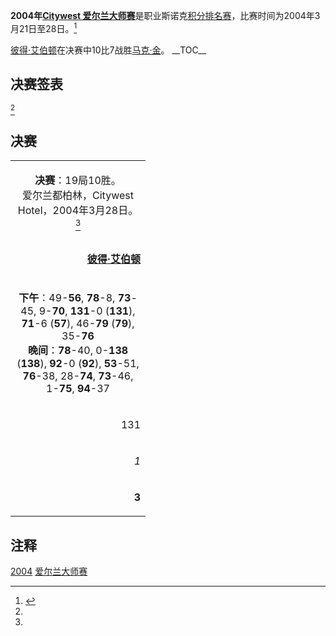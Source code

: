 {{noteTA
|G1=Snooker
}}
{{桌球大赛
|tournament_name=[[斯诺克爱尔兰大师赛|Citywest 爱尔兰大师赛]]
|dates=2004年3月21日-28日
|venue=Citywest Hotel
|location=[[都柏林|都柏林]]
|country={{IRL}}
|format=[[斯诺克世界排名|积分排名赛]]
|Total prize fund=
|winners_share=
|highest_break=
|winner={{flagicon|ENG}} [[彼得·艾伯顿|彼得·艾伯顿]]
|runner_up={{flagicon|ENG}} [[马克·金|马克·金]]
|score=10–7
|previous=[[2003年爱尔兰大师赛|2003]]
|next=[[2005年爱尔兰大师赛|2005]]
}}

'''2004年[[斯诺克爱尔兰大师赛|Citywest 爱尔兰大师赛]]'''是职业斯诺克[[斯诺克世界排名|积分排名赛]]，比赛时间为2004年3月21日至28日。<ref name="WWW Snooker">{{cite web|title=WWW Snooker Coverage|url=http://www.snooker.org/trn/0304/im2004_res.shtml|work=|deadurl=no|accessdate=2011-04-28|archive-date=2011-11-12|archive-url=https://web.archive.org/web/20111112094022/http://snooker.org/TRN/0304/im2004_res.shtml}}</ref>

[[彼得·艾伯顿|彼得·艾伯顿]]在决赛中10比7战胜[[马克·金|马克·金]]。
__TOC__
{{clear}}

==决赛签表==
<ref name="WWW Snooker"/> 
{{32TeamBracket
| RD1=第1轮<br />9局5胜
| RD2=第2轮<br />9局5胜
| RD3=四分之一决赛<br />11局6胜
| RD4=半决赛<br />11局6胜
| RD5=决赛<br />19局10胜

| RD1-seed01=
| RD1-team01={{flagicon|ENG}} '''[[罗尼·奥沙利文|罗尼·奥沙利文]]'''
| RD1-score01='''5'''
| RD1-seed02=
| RD1-team02={{flagicon|ENG}} [[迈克尔·霍尔特|迈克尔·霍尔特]]
| RD1-score02=2

| RD1-seed03=
| RD1-team03={{flagicon|ENG}} [[史蒂夫·戴维斯|史蒂夫·戴维斯]]
| RD1-score03=4
| RD1-seed04=
| RD1-team04={{flagicon|ENG}} '''[[布莱恩·摩根|布莱恩·摩根]]'''
| RD1-score04='''5'''

| RD1-seed05=
| RD1-team05={{flagicon|ENG}} [[乔·佩里|乔·佩里]]
| RD1-score05=3
| RD1-seed06=
| RD1-team06={{flagicon|ENG}} '''[[奈吉尔·邦德|奈吉尔·邦德]]'''
| RD1-score06='''5'''

| RD1-seed07=
| RD1-team07={{flagicon|ENG}} '''[[彼得·艾伯顿|彼得·艾伯顿]]'''
| RD1-score07='''5'''
| RD1-seed08=
| RD1-team08={{flagicon|ENG}} [[伊恩·麦克洛克|伊恩·麦克洛克]]
| RD1-score08=2

| RD1-seed09=
| RD1-team09={{flagicon|ENG}} '''[[斯蒂芬·李|斯蒂芬·李]]'''
| RD1-score09='''5'''
| RD1-seed10=
| RD1-team10={{flagicon|SCO}} [[史蒂芬·马奎尔|史蒂芬·马奎尔]]
| RD1-score10=0

| RD1-seed11=
| RD1-team11={{flagicon|AUS}} '''[[昆廷·汉恩|昆廷·汉恩]]'''
| RD1-score11='''5'''
| RD1-seed12=
| RD1-team12={{flagicon|NIR}} [[帕特里克·华莱士|帕特里克·华莱士]]
| RD1-score12=4

| RD1-seed13=
| RD1-team13={{flagicon|SCO}} [[艾伦·麦克马努斯|艾伦·麦克马努斯]]
| RD1-score13=1
| RD1-seed14=
| RD1-team14={{flagicon|HKG}} '''[[傅家俊|傅家俊]]'''
| RD1-score14='''5'''

| RD1-seed15=
| RD1-team15={{flagicon|SCO}} '''[[约翰·希金斯|约翰·希金斯]]'''
| RD1-score15='''5'''
| RD1-seed16=
| RD1-team16={{flagicon|MLT}} [[托尼·德拉科|托尼·德拉科]]
| RD1-score16=1

| RD1-seed17=
| RD1-team17={{flagicon|SCO}} [[史蒂芬·亨德利|史蒂芬·亨德利]]
| RD1-score17=4
| RD1-seed18=
| RD1-team18={{flagicon|ENG}} '''[[马克·金|马克·金]]'''
| RD1-score18='''5'''

| RD1-seed19=
| RD1-team19={{flagicon|ENG}} '''[[吉米·怀特|吉米·怀特]]'''
| RD1-score19='''5'''
| RD1-seed20=
| RD1-team20={{flagicon|ENG}} [[盖瑞·威尔金森|盖瑞·威尔金森]]
| RD1-score20=3

| RD1-seed21=
| RD1-team21={{flagicon|SCO}} '''[[格雷姆·多特|格雷姆·多特]]'''
| RD1-score21='''5'''
| RD1-seed22=
| RD1-team22={{nowrap|{{flagicon|IRL}} [[克卢姆·吉尔吉斯特|克卢姆·吉尔吉斯特]]}}
| RD1-score22=0

| RD1-seed23=
| RD1-team23={{flagicon|ENG}} '''[[保罗·亨特|保罗·亨特]]'''
| RD1-score23='''5'''
| RD1-seed24=
| RD1-team24={{flagicon|WAL}} [[李·沃克|李·沃克]]
| RD1-score24=0

| RD1-seed25=
| RD1-team25={{flagicon|IRL}} '''[[肯·达赫迪|肯·达赫迪]]'''
| RD1-score25='''5'''
| RD1-seed26=
| RD1-team26={{flagicon|ENG}} [[斯图尔特·宾汉姆|斯图尔特·宾汉姆]]
| RD1-score26=1

| RD1-seed27=
| RD1-team27={{flagicon|ENG}} '''[[大卫·格雷|大卫·格雷]]'''
| RD1-score27='''5'''
| RD1-seed28=
| RD1-team28={{flagicon|ENG}} [[马克·塞尔比|马克·塞尔比]]
| RD1-score28=4

| RD1-seed29=
| RD1-team29={{flagicon|WAL}} [[马修·史蒂文斯|马修·史蒂文斯]]
| RD1-score29=1
| RD1-seed30=
| RD1-team30={{nowrap|{{flagicon|ENG}} '''[[安东尼·汉密尔顿|安东尼·汉密尔顿]]'''}}
| RD1-score30='''5'''

| RD1-seed31=
| RD1-team31={{flagicon|WAL}} '''[[马克·威廉姆斯|马克·威廉姆斯]]'''
| RD1-score31='''5'''
| RD1-seed32=
| RD1-team32={{flagicon|SCO}} [[杰米·伯内特|杰米·伯内特]]
| RD1-score32=1

| RD2-seed01=
| RD2-team01={{flagicon|ENG}} '''[[罗尼·奥沙利文|罗尼·奥沙利文]]'''
| RD2-score01='''5'''
| RD2-seed02=
| RD2-team02={{flagicon|ENG}} [[布莱恩·摩根|布莱恩·摩根]]
| RD2-score02=0

| RD2-seed03=
| RD2-team03={{flagicon|ENG}} [[奈吉尔·邦德|奈吉尔·邦德]]
| RD2-score03=3
| RD2-seed04=
| RD2-team04={{flagicon|ENG}} '''[[彼得·艾伯顿|彼得·艾伯顿]]'''
| RD2-score04='''5'''

| RD2-seed05=
| RD2-team05={{flagicon|ENG}} [[斯蒂芬·李|斯蒂芬·李]]
| RD2-score05=4
| RD2-seed06=
| RD2-team06={{flagicon|AUS}} '''[[昆廷·汉恩|昆廷·汉恩]]'''
| RD2-score06='''5'''

| RD2-seed07=
| RD2-team07={{flagicon|HKG}} [[傅家俊|傅家俊]]
| RD2-score07=3
| RD2-seed08=
| RD2-team08={{flagicon|SCO}} '''[[约翰·希金斯|约翰·希金斯]]'''
| RD2-score08='''5'''

| RD2-seed09=
| RD2-team09={{flagicon|ENG}} '''[[马克·金|马克·金]]'''
| RD2-score09='''5'''
| RD2-seed10=
| RD2-team10={{flagicon|ENG}} [[吉米·怀特|吉米·怀特]]
| RD2-score10=3

| RD2-seed11=
| RD2-team11={{flagicon|SCO}} '''[[格雷姆·多特|格雷姆·多特]]'''
| RD2-score11='''5'''
| RD2-seed12=
| RD2-team12={{flagicon|ENG}} [[保罗·亨特|保罗·亨特]]
| RD2-score12=2

| RD2-seed13=
| RD2-team13={{flagicon|IRL}} '''[[肯·达赫迪|肯·达赫迪]]'''
| RD2-score13='''5'''
| RD2-seed14=
| RD2-team14={{flagicon|ENG}} [[大卫·格雷|大卫·格雷]]
| RD2-score14=1

| RD2-seed15=
| RD2-team15={{nowrap|{{flagicon|ENG}} '''[[安东尼·汉密尔顿|安东尼·汉密尔顿]]'''}}
| RD2-score15='''5'''
| RD2-seed16=
| RD2-team16={{flagicon|WAL}} [[马克·威廉姆斯|马克·威廉姆斯]]
| RD2-score16=2

| RD3-seed01=
| RD3-team01={{flagicon|ENG}} '''[[罗尼·奥沙利文|罗尼·奥沙利文]]
| RD3-score01=2
| RD3-seed02=
| RD3-team02={{flagicon|ENG}} '''[[彼得·艾伯顿|彼得·艾伯顿]]'''
| RD3-score02='''6'''

| RD3-seed03=
| RD3-team03={{flagicon|AUS}} '''[[昆廷·汉恩|昆廷·汉恩]]'''
| RD3-score03='''6'''
| RD3-seed04=
| RD3-team04={{flagicon|SCO}} [[约翰·希金斯|约翰·希金斯]]
| RD3-score04=4

| RD3-seed05=
| RD3-team05={{flagicon|ENG}} '''[[马克·金|马克·金]]'''
| RD3-score05='''6'''
| RD3-seed06=
| RD3-team06={{flagicon|SCO}} [[格雷姆·多特|格雷姆·多特]]
| RD3-score06=2

| RD3-seed07=
| RD3-team07={{flagicon|IRL}} '''[[肯·达赫迪|肯·达赫迪]]'''
| RD3-score07='''6'''
| RD3-seed08=
| RD3-team08={{nowrap|{{flagicon|ENG}} [[安东尼·汉密尔顿|安东尼·汉密尔顿]]}}
| RD3-score08=5

| RD4-seed01=
| RD4-team01={{flagicon|ENG}} '''[[彼得·艾伯顿|彼得·艾伯顿]]'''
| RD4-score01='''6'''
| RD4-seed02=
| RD4-team02={{flagicon|AUS}} [[昆廷·汉恩|昆廷·汉恩]]
| RD4-score02=5

| RD4-seed03=
| RD4-team03={{flagicon|ENG}} '''[[马克·金|马克·金]]'''
| RD4-score03='''6'''
| RD4-seed04=
| RD4-team04={{flagicon|IRL}} [[肯·达赫迪|肯·达赫迪]]
| RD4-score04=2

| RD5-seed01=
| RD5-team01={{flagicon|ENG}} '''[[彼得·艾伯顿|彼得·艾伯顿]]'''
| RD5-score01='''10'''
| RD5-seed02=
| RD5-team02={{flagicon|ENG}} [[马克·金|马克·金]]
| RD5-score02=7
}}

==决赛==

{| class="wikitable" style="font-size: 95%; margin: 1em auto 1em auto;"
|-
| colspan="3" align="center" bgcolor="#ffd700" | '''决赛'''：19局10胜。<br />爱尔兰都柏林，Citywest Hotel，2004年3月28日。<ref name="WWW Snooker"/> 
|-
| width="200" align="right" | '''[[彼得·艾伯顿|彼得·艾伯顿]]'''<br/> {{ENG}}
| width="100" align="center" | '''10''' – 7
| width="200" | [[马克·金|马克·金]]<br/> {{ENG}} 
|-
| colspan="3" align="center" style="font-size: 100%" | '''下午'''：49-'''56''', '''78'''-8, '''73'''-45, 9-'''70''', '''131'''-0 ('''131'''), '''71'''-6 ('''57'''), 46-'''79''' ('''79'''), 35-'''76'''<br/>'''晚间'''：'''78'''-40, 0-'''138''' ('''138'''), '''92'''-0 ('''92'''), '''53'''-51, '''76'''-38, 28-'''74''', '''73'''-46, 1-'''75''', '''94'''-37 
|-
| align="right" | 131
| align="center" | 单杆最高
| '''138'''
|-
| align="right" | ''1''
| align="center" | 单杆过百
| ''1''
|-
| align="right" | '''3'''
| align="center" | 单杆50+
| 2
|}

==注释==
{{reflist}}

{{斯诺克赛季03-04}}
{{爱尔兰大师赛}}

[[Category:斯诺克爱尔兰大师赛|2004]]
[[Category:2004年斯诺克|爱尔兰大师赛]]